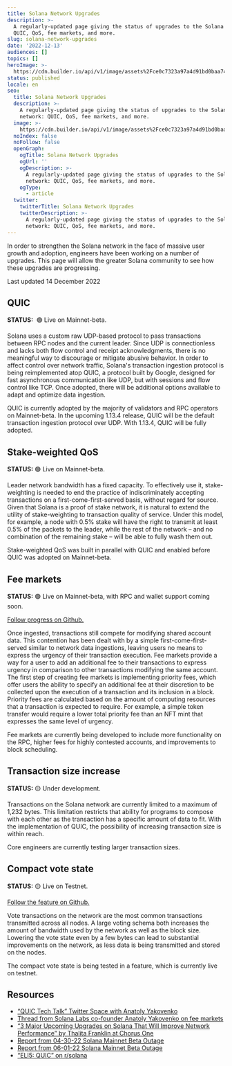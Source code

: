 ```yaml
---
title: Solana Network Upgrades
description: >-
  A regularly-updated page giving the status of upgrades to the Solana network:
  QUIC, QoS, fee markets, and more.
slug: solana-network-upgrades
date: '2022-12-13'
audiences: []
topics: []
heroImage: >-
  https://cdn.builder.io/api/v1/image/assets%2Fce0c7323a97a4d91bd0baa7490ec9139%2Fec9179222f514efd84eb1643f68f42b3
status: published
locale: en
seo:
  title: Solana Network Upgrades
  description: >-
    A regularly-updated page giving the status of upgrades to the Solana
    network: QUIC, QoS, fee markets, and more.
  image: >-
    https://cdn.builder.io/api/v1/image/assets%2Fce0c7323a97a4d91bd0baa7490ec9139%2Fec9179222f514efd84eb1643f68f42b3
  noIndex: false
  noFollow: false
  openGraph:
    ogTitle: Solana Network Upgrades
    ogUrl: ''
    ogDescription: >-
      A regularly-updated page giving the status of upgrades to the Solana
      network: QUIC, QoS, fee markets, and more.
    ogType:
      - article
  twitter:
    twitterTitle: Solana Network Upgrades
    twitterDescription: >-
      A regularly-updated page giving the status of upgrades to the Solana
      network: QUIC, QoS, fee markets, and more.
---
```


In order to strengthen the Solana network in the face of massive user growth and adoption, engineers have been working on a number of upgrades. This page will allow the greater Solana community to see how these upgrades are progressing.

Last updated 14 December 2022

## **QUIC**

**STATUS:**  🟢 Live on Mainnet-beta.

Solana uses a custom raw UDP-based protocol to pass transactions between RPC nodes and the current leader. Since UDP is connectionless and lacks both flow control and receipt acknowledgments, there is no meaningful way to discourage or mitigate abusive behavior. In order to affect control over network traffic, Solana's transaction ingestion protocol is being reimplemented atop QUIC, a protocol built by Google, designed for fast asynchronous communication like UDP, but with sessions and flow control like TCP. Once adopted, there will be additional options available to adapt and optimize data ingestion.

QUIC is currently adopted by the majority of validators and RPC operators on Mainnet-beta. In the upcoming 1.13.4 release, QUIC will be the default transaction ingestion protocol over UDP. With 1.13.4, QUIC will be fully adopted.

## **Stake-weighted QoS**

**STATUS:** 🟢 Live on Mainnet-beta.

Leader network bandwidth has a fixed capacity. To effectively use it, stake-weighting is needed to end the practice of indiscriminately accepting transactions on a first-come-first-served basis, without regard for source. Given that Solana is a proof of stake network, it is natural to extend the utility of stake-weighting to transaction quality of service. Under this model, for example, a node with 0.5% stake will have the right to transmit at least 0.5% of the packets to the leader, while the rest of the network – and no combination of the remaining stake – will be able to fully wash them out.

Stake-weighted QoS was built in parallel with QUIC and enabled before QUIC was adopted on Mainnet-beta.

## **Fee markets**

**STATUS:** 🟢 Live on Mainnet-beta, with RPC and wallet support coming soon.

[Follow progress on Github.](https://github.com/solana-labs/solana/pull/25406?ref=solana.ghost.io)

Once ingested, transactions still compete for modifying shared account data. This contention has been dealt with by a simple first-come-first-served similar to network data ingestions, leaving users no means to express the urgency of their transaction execution. Fee markets provide a way for a user to add an additional fee to their transactions to express urgency in comparison to other transactions modifying the same account. The first step of creating fee markets is implementing priority fees, which offer users the ability to specify an additional fee at their discretion to be collected upon the execution of a transaction and its inclusion in a block. Priority fees are calculated based on the amount of computing resources that a transaction is expected to require. For example, a simple token transfer would require a lower total priority fee than an NFT mint that expresses the same level of urgency.

Fee markets are currently being developed to include more functionality on the RPC, higher fees for highly contested accounts, and improvements to block scheduling.

## **Transaction size increase**

**STATUS:** 🟡 Under development.

Transactions on the Solana network are currently limited to a maximum of 1,232 bytes. This limitation restricts that ability for programs to compose with each other as the transaction has a specific amount of data to fit. With the implementation of QUIC, the possibility of increasing transaction size is within reach.

Core engineers are currently testing larger transaction sizes.

## **Compact vote state**

**STATUS:** 🟡 Live on Testnet.

[Follow the feature on Github.](https://github.com/solana-labs/solana/issues/26617?ref=solana.ghost.io)

Vote transactions on the network are the most common transactions transmitted across all nodes. A large voting schema both increases the amount of bandwidth used by the network as well as the block size. Lowering the vote state even by a few bytes can lead to substantial improvements on the network, as less data is being transmitted and stored on the nodes.

The compact vote state is being tested in a feature, which is currently live on testnet.

## **Resources**

-   [“QUIC Tech Talk” Twitter Space with Anatoly Yakovenko](https://drive.google.com/file/d/1eWGRkk8OtfNK_ek-wweOxYzfdtOb7w8m/view?usp=sharing&ref=solana.ghost.io)
-   [Thread from Solana Labs co-founder Anatoly Yakovenko on fee markets](https://twitter.com/aeyakovenko/status/1537270721570824192?ref=solana.ghost.io)
-   [“3 Major Upcoming Upgrades on Solana That Will Improve Network Performance” by Thalita Franklin at Chorus One](https://medium.com/chorus-one/how-will-solana-improve-its-stability-6d4b0ba41866?ref=solana.ghost.io)
-   [Report from 04-30-22 Solana Mainnet Beta Outage](https://solana.com/news/04-30-22-solana-mainnet-beta-outage-report-mitigation?ref=solana.ghost.io)
-   [Report from 06-01-22 Solana Mainnet Beta Outage](https://solana.com/news/06-01-22-solana-mainnet-beta-outage-report-2?ref=solana.ghost.io)
-   [“ELI5: QUIC” on r/solana](https://www.reddit.com/r/solana/comments/tbhyqi/eli5_quic/?ref=solana.ghost.io)
